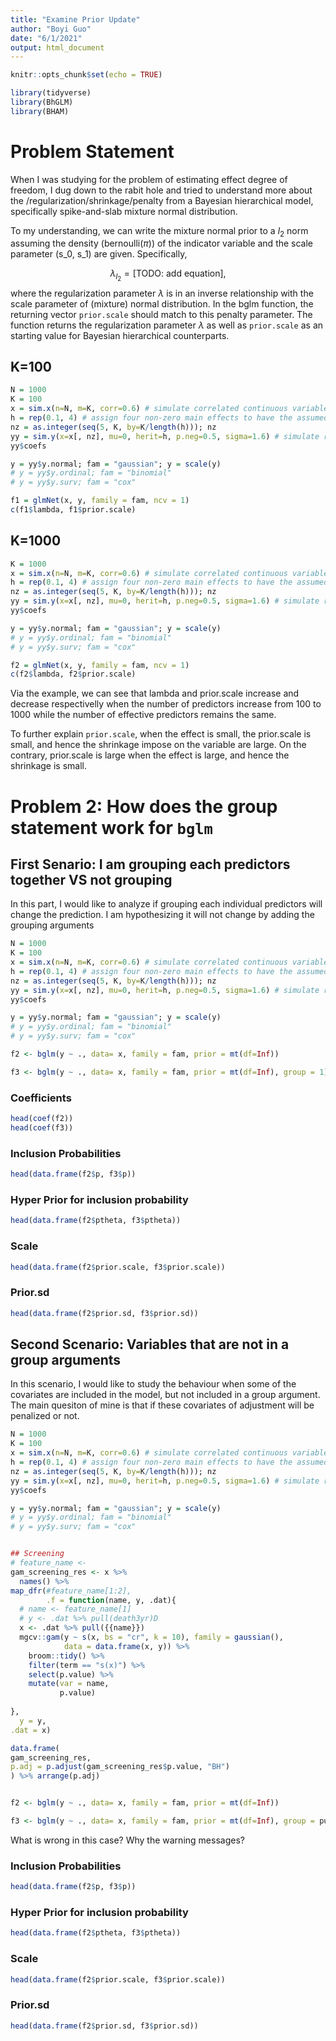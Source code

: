 ```yaml
---
title: "Examine Prior Update"
author: "Boyi Guo"
date: "6/1/2021"
output: html_document
---
```


```r
knitr::opts_chunk$set(echo = TRUE)

library(tidyverse)
library(BhGLM)
library(BHAM)
```

# Problem Statement

When I was studying for the problem of estimating effect degree of freedom, I dug down to the rabit hole and tried to understand more about the /regularization/shrinkage/penalty from a Bayesian hierarchical model, specifically spike-and-slab mixture normal distribution.

To my understanding, we can write the mixture normal prior to a $l_2$ norm assuming the density (bernoulli($\pi$)) of the indicator variable and the scale parameter (s_0, s_1) are given. Specifically, 

$$
\lambda_{l_2} = \text{[TODO: add equation]},
$$
where the regularization parameter $\lambda$ is in an inverse relationship with the scale parameter of (mixture) normal distribution. In the bglm function, the returning vector `prior.scale` should match to this penalty parameter. The function returns the regularization parameter $\lambda$ as well as `prior.scale` as an starting value for Bayesian hierarchical counterparts.

## K=100
```r
N = 1000
K = 100
x = sim.x(n=N, m=K, corr=0.6) # simulate correlated continuous variables  
h = rep(0.1, 4) # assign four non-zero main effects to have the assumed heritabilty 
nz = as.integer(seq(5, K, by=K/length(h))); nz
yy = sim.y(x=x[, nz], mu=0, herit=h, p.neg=0.5, sigma=1.6) # simulate responses
yy$coefs

y = yy$y.normal; fam = "gaussian"; y = scale(y)
# y = yy$y.ordinal; fam = "binomial"
# y = yy$y.surv; fam = "cox" 

f1 = glmNet(x, y, family = fam, ncv = 1) 
c(f1$lambda, f1$prior.scale)
```

## K=1000
```r
K = 1000
x = sim.x(n=N, m=K, corr=0.6) # simulate correlated continuous variables  
h = rep(0.1, 4) # assign four non-zero main effects to have the assumed heritabilty 
nz = as.integer(seq(5, K, by=K/length(h))); nz
yy = sim.y(x=x[, nz], mu=0, herit=h, p.neg=0.5, sigma=1.6) # simulate responses
yy$coefs

y = yy$y.normal; fam = "gaussian"; y = scale(y)
# y = yy$y.ordinal; fam = "binomial"
# y = yy$y.surv; fam = "cox" 

f2 = glmNet(x, y, family = fam, ncv = 1) 
c(f2$lambda, f2$prior.scale)
```


Via the example, we can see that lambda and prior.scale increase and decrease respectivelly when the number of predictors increase from 100 to 1000 while the number of effective predictors remains the same.


To further explain `prior.scale`, when the effect is small, the prior.scale is small, and hence the shrinkage impose on the variable are large. On the contrary, prior.scale is large when the effect is large, and hence the shrinkage is small.


# Problem 2: How does the group statement work for `bglm`

## First Senario: I am grouping each predictors together VS not grouping
In this part, I would like to analyze if grouping each individual predictors will change the prediction. I am hypothesizing it will not change by adding the grouping arguments

```r
N = 1000
K = 100
x = sim.x(n=N, m=K, corr=0.6) # simulate correlated continuous variables  
h = rep(0.1, 4) # assign four non-zero main effects to have the assumed heritabilty 
nz = as.integer(seq(5, K, by=K/length(h))); nz
yy = sim.y(x=x[, nz], mu=0, herit=h, p.neg=0.5, sigma=1.6) # simulate responses
yy$coefs

y = yy$y.normal; fam = "gaussian"; y = scale(y)
# y = yy$y.ordinal; fam = "binomial"
# y = yy$y.surv; fam = "cox" 

f2 <- bglm(y ~ ., data= x, family = fam, prior = mt(df=Inf))

f3 <- bglm(y ~ ., data= x, family = fam, prior = mt(df=Inf), group = 1)
```


### Coefficients
```r
head(coef(f2))
head(coef(f3))
```

### Inclusion Probabilities
```r
head(data.frame(f2$p, f3$p))
```

### Hyper Prior for inclusion probability
```r
head(data.frame(f2$ptheta, f3$ptheta))
```

### Scale

```r
head(data.frame(f2$prior.scale, f3$prior.scale))
```

### Prior.sd
```r
head(data.frame(f2$prior.sd, f3$prior.sd))
```


## Second Scenario: Variables that are not in a group arguments
In this scenario, I would like to study the behaviour when some of the covariates are included in the model, but not included in a group argument. The main quesiton of mine is that if these covariates of adjustment will be penalized or not.

```r
N = 1000
K = 100
x = sim.x(n=N, m=K, corr=0.6) # simulate correlated continuous variables  
h = rep(0.1, 4) # assign four non-zero main effects to have the assumed heritabilty 
nz = as.integer(seq(5, K, by=K/length(h))); nz
yy = sim.y(x=x[, nz], mu=0, herit=h, p.neg=0.5, sigma=1.6) # simulate responses
yy$coefs

y = yy$y.normal; fam = "gaussian"; y = scale(y)
# y = yy$y.ordinal; fam = "binomial"
# y = yy$y.surv; fam = "cox" 


## Screening
# feature_name <- 
gam_screening_res <- x %>% 
  names() %>% 
map_dfr(#feature_name[1:2],
        .f = function(name, y, .dat){
  # name <- feature_name[1]
  # y <- .dat %>% pull(death3yr)D
  x <- .dat %>% pull({{name}})
  mgcv::gam(y ~ s(x, bs = "cr", k = 10), family = gaussian(),
            data = data.frame(x, y)) %>% 
    broom::tidy() %>% 
    filter(term == "s(x)") %>% 
    select(p.value) %>% 
    mutate(var = name,
           p.value)
  
},
  y = y,
.dat = x)

data.frame(
gam_screening_res,
p.adj = p.adjust(gam_screening_res$p.value, "BH")
) %>% arrange(p.adj)


f2 <- bglm(y ~ ., data= x, family = fam, prior = mt(df=Inf))

f3 <- bglm(y ~ ., data= x, family = fam, prior = mt(df=Inf), group = purrr::map(5:K, ~.x))
```

What is wrong in this case? Why the warning messages?


### Inclusion Probabilities
```r
head(data.frame(f2$p, f3$p))
```

### Hyper Prior for inclusion probability
```r
head(data.frame(f2$ptheta, f3$ptheta))
```

### Scale

```r
head(data.frame(f2$prior.scale, f3$prior.scale))
```

### Prior.sd
```r
head(data.frame(f2$prior.sd, f3$prior.sd))
```


